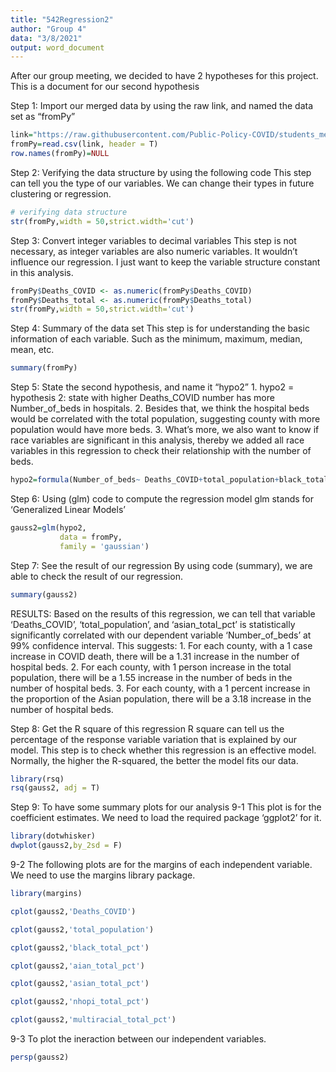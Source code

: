 ```yaml
---
title: "542Regression2"
author: "Group 4"
data: "3/8/2021"
output: word_document
---
```


After our group meeting, we decided to have 2 hypotheses for this project. This is a document for our second hypothesis

Step 1: Import our merged data by using the raw link, and named the data set as "fromPy"

```r
link="https://raw.githubusercontent.com/Public-Policy-COVID/students_merge/main/Merged_data.csv"
fromPy=read.csv(link, header = T)
row.names(fromPy)=NULL
```

Step 2: Verifying the data structure by using the following code
This step can tell you the type of our variables. We can change their types in future clustering or regression.

```r
# verifying data structure
str(fromPy,width = 50,strict.width='cut')
```

Step 3: Convert integer variables to decimal variables
This step is not necessary, as integer variables are also numeric variables. It wouldn't influence our regression. I just want to keep the variable structure constant in this analysis.

```r
fromPy$Deaths_COVID <- as.numeric(fromPy$Deaths_COVID) 
fromPy$Deaths_total <- as.numeric(fromPy$Deaths_total)
str(fromPy,width = 50,strict.width='cut')
```

Step 4: Summary of the data set
This step is for understanding the basic information of each variable. Such as the minimum, maximum, median, mean, etc.

```r
summary(fromPy)
```

Step 5: State the second hypothesis, and name it "hypo2"
1. hypo2 = hypothesis 2: state with higher Deaths_COVID number has more Number_of_beds in hospitals.
2. Besides that, we think the hospital beds would be correlated with the total population, suggesting county with more population would have more beds.
3. What's more, we also want to know if race variables are significant in this analysis, thereby we added all race variables in this regression to check their relationship with the number of beds.

```r
hypo2=formula(Number_of_beds~ Deaths_COVID+total_population+black_total_pct+aian_total_pct+asian_total_pct+nhopi_total_pct+multiracial_total_pct)
```

Step 6: Using (glm) code to compute the regression model
glm stands for 'Generalized Linear Models'

```r
gauss2=glm(hypo2,
           data = fromPy,
           family = 'gaussian')
```

Step 7: See the result of our regression
By using code (summary), we are able to check the result of our regression.

```r
summary(gauss2)
```

RESULTS:
Based on the results of this regression, we can tell that variable 'Deaths_COVID', 'total_population', and 'asian_total_pct' is statistically significantly correlated with our dependent variable 'Number_of_beds' at 99% confidence interval. This suggests:
1. For each county, with a 1 case increase in COVID death, there will be a 1.31 increase in the number of hospital beds.
2. For each county, with 1 person increase in the total population, there will be a 1.55 increase in the number of beds in the number of hospital beds.
3. For each county, with a 1 percent increase in the proportion of the Asian population, there will be a 3.18 increase in the number of hospital beds.


Step 8: Get the R square of this regression
R square can tell us the percentage of the response variable variation that is explained by our model. This step is to check whether this regression is an effective model. Normally, the higher the R-squared, the better the model fits our data.

```r


library(rsq)
rsq(gauss2, adj = T)
```

Step 9: To have some summary plots for our analysis
9-1 This plot is for the coefficient estimates. We need to load the required package 'ggplot2' for it.

```r
library(dotwhisker)
dwplot(gauss2,by_2sd = F)
```

9-2 The following plots are for the margins of each independent variable. We need to use the margins library package.

```r
library(margins)

cplot(gauss2,'Deaths_COVID')
```

```r
cplot(gauss2,'total_population')
```

```r
cplot(gauss2,'black_total_pct')
```

```r
cplot(gauss2,'aian_total_pct')
```

```r
cplot(gauss2,'asian_total_pct')
```

```r
cplot(gauss2,'nhopi_total_pct')
```

```r
cplot(gauss2,'multiracial_total_pct')
```

9-3 To plot the ineraction between our independent variables.

```r
persp(gauss2)
```

